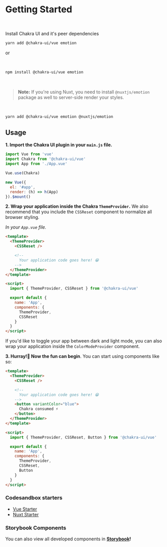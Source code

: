 

# Getting Started

<br />

Install Chakra UI and it's peer dependencies

``` sh
yarn add @chakra-ui/vue emotion
```

or

<br />

``` sh
npm install @chakra-ui/vue emotion
```
<br />

> **Note:**
> If you're using Nuxt, you need to install `@nuxtjs/emotion` package as well to server-side render your styles.

<br />

```bash
yarn add @chakra-ui/vue emotion @nuxtjs/emotion
```

## Usage

**1. Import the Chakra UI plugin in your `main.js` file.**

```js
import Vue from 'vue'
import Chakra from '@chakra-ui/vue'
import App from './App.vue'

Vue.use(Chakra)

new Vue({
  el: '#app',
  render: (h) => h(App)
}).$mount()
```

**2. Wrap your application inside the Chakra `ThemeProvider`.** We also recommend that you include the `CSSReset` component to normalize all browser styling.

_In your `App.vue` file._

```html
<template>
  <ThemeProvider>
    <CSSReset />

    <!--
      Your application code goes here! 😁
    -->
  </ThemeProvider>
</template>

<script>
  import { ThemeProvider, CSSReset } from '@chakra-ui/vue'

  export default {
    name: 'App',
    components: {
      ThemeProvider,
      CSSReset
    }
  }
</script>
```

If you'd like to toggle your app between dark and light mode, you can also wrap your application inside the `ColorModeProvider` component.

**3. Hurray!🎉 Now the fun can begin**. You can start using components like so:

```html
<template>
  <ThemeProvider>
    <CSSReset />

    <!--
      Your application code goes here! 😁
    -->
    <button variantColor="blue">
      Chakra consumed ⚡️
    </button>
  </ThemeProvider>
</template>

<script>
  import { ThemeProvider, CSSReset, Button } from '@chakra-ui/vue'

  export default {
    name: 'App',
    components: {
      ThemeProvider,
      CSSReset,
      Button
    }
  }
</script>
```

### Codesandbox starters

- [Vue Starter](https://codesandbox.io/s/chakra-ui-vue-starter-2sy0g)
- [Nuxt Starter](https://codesandbox.io/s/chakra-ui-nuxt-demo-f8tq4)

### Storybook Components

You can also view all developed components in **[Storybook](https://chakra-ui-vue.netlify.com)!**